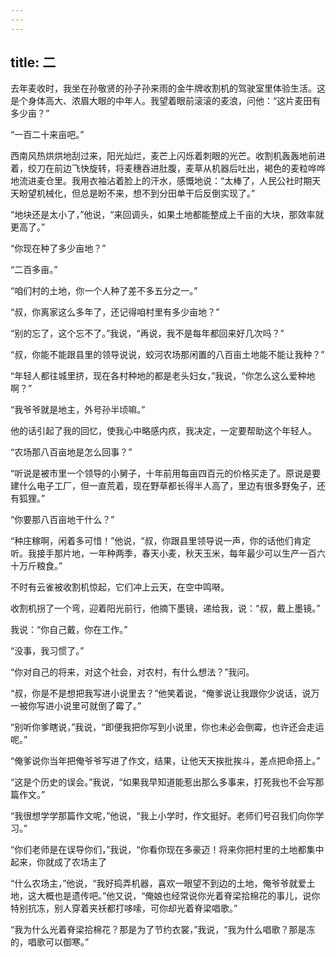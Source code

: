 ```yaml
---
---
---
```

title: 二
---





去年麦收时，我坐在孙敬贤的孙子孙来雨的金牛牌收割机的驾驶室里体验生活。这是个身体高大、浓眉大眼的中年人。我望着眼前滚滚的麦浪，问他：“这片麦田有多少亩？”

“一百二十来亩吧。”

西南风热烘烘地刮过来，阳光灿烂，麦芒上闪烁着刺眼的光芒。收割机轰轰地前进着，绞刀在前边飞快旋转，将麦穗吞进肚腹，麦草从机器后吐出，褐色的麦粒哗哗地流进麦仓里。我用衣袖沾着脸上的汗水，感慨地说：“太棒了，人民公社时期天天盼望机械化，但总是盼不来，想不到分田单干后反倒实现了。”

“地块还是太小了，”他说，“来回调头，如果土地都能整成上千亩的大块，那效率就更高了。”

“你现在种了多少亩地？”

“二百多亩。”

“咱们村的土地，你一个人种了差不多五分之一。”

“叔，你离家这么多年了，还记得咱村里有多少亩地？”

“别的忘了，这个忘不了。”我说，“再说，我不是每年都回来好几次吗？”

“叔，你能不能跟县里的领导说说，蛟河农场那闲置的八百亩土地能不能让我种？”

“年轻人都往城里挤，现在各村种地的都是老头妇女，”我说，“你怎么这么爱种地啊？”

“我爷爷就是地主，外号孙半顷嘛。”

他的话引起了我的回忆，使我心中略感内疚，我决定，一定要帮助这个年轻人。

“农场那八百亩地是怎么回事？”

“听说是被市里一个领导的小舅子，十年前用每亩四百元的价格买走了。原说是要建什么电子工厂，但一直荒着，现在野草都长得半人高了，里边有很多野兔子，还有狐狸。”

“你要那八百亩地干什么？”

“种庄稼啊，闲着多可惜！”他说，“叔，你跟县里领导说一声，你的话他们肯定听。我接手那片地，一年种两季，春天小麦，秋天玉米，每年最少可以生产一百六十万斤粮食。”

不时有云雀被收割机惊起，它们冲上云天，在空中鸣啭。

收割机拐了一个弯，迎着阳光前行，他摘下墨镜，递给我，说：“叔，戴上墨镜。”

我说：“你自己戴，你在工作。”

“没事，我习惯了。”

“你对自己的将来，对这个社会，对农村，有什么想法？”我问。

“叔，你是不是想把我写进小说里去？”他笑着说，“俺爹说让我跟你少说话，说万一被你写进小说里可就倒了霉了。”

“别听你爹瞎说，”我说，“即便我把你写到小说里，你也未必会倒霉，也许还会走运呢。”

“俺爹说你当年把俺爷爷写进了作文，结果，让他天天挨批挨斗，差点把命搭上。”

“这是个历史的误会。”我说，“如果我早知道能惹出那么多事来，打死我也不会写那篇作文。”

“我很想学学那篇作文呢，”他说，“我上小学时，作文挺好。老师们号召我们向你学习。”

“你们老师是在误导你们，”我说，“你看你现在多豪迈！将来你把村里的土地都集中起来，你就成了农场主了

“什么农场主，”他说，“我好捣弄机器，喜欢一眼望不到边的土地，俺爷爷就爱土地，这大概也是遗传吧。”他又说，“俺娘也经常说你光着脊梁拾棉花的事儿，说你特别抗冻，别人穿着夹袄都打哆嗦，可你却光着脊梁唱歌。”

“我为什么光着脊梁拾棉花？那是为了节约衣裳，”我说，“我为什么唱歌？那是冻的，唱歌可以御寒。”